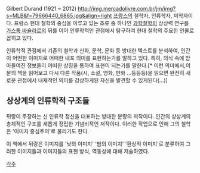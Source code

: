 Gilbert Durand (1921 ~ 2012)
http://img.mercadolivre.com.br/jm/img?s=MLB&f=79666440_6865.jpg&align=right
[[프랑스]]의 철학자, 인류학자, 미학자이다. 프랑스 현대 철학의 중심을 이루고 있는 조류 중 하나인 [[과학철학]]의 상상력 연구를 [[가스통 바슐라르]]의 뒤를 이어 인류학적인 관점에서 탐구하여 현대 철학의 주요한 인물로 꼽히고 있다.

인류학적 관점에서 기존의 철학과 신화, 문학, 문화 등 방대한 텍스트를 분석하여, 인간이 어떤한 이미지로 어떠한 내포 의미를 표현하는가를 말하고 있다. 특히, 의식 속에 받아들여진 정보들이 어떠한 상징을 통하여 표현이 되는가를 말한다.[* 이런 의미에서,이분의 책을 읽어보고 다시 다른 작품(시, 소설, 영화, 만화 ...등등등)을 읽으면 완전히 새로운 관점에서 내재적인 의미를 감상하게된 자신을 발견할 수 있게된다(...)]

== 상상계의 인류학적 구조들 ==

뒤랑이 주장하는 신 인류학 정신을 대표하는 방대한 분량의 저작이다. 인간의 상상계의 총체적인 구조를 새롭게 정립한 기념비적인 저작이다. 이러한 작업으로 인해 그의 철학은 '이미지 중심주의'로 불리기도 한다.

이 책에서 뒤랑은 이미지를 '낮의 이미지' '밤의 이미지' '환상적 이미지'로 분류하여 그러한 이미지들과 이미지들의 표현 방식, 역동성에 대해 저술하였다. 

[[각주]]
